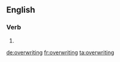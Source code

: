 ==English==

===Verb===
{{head|en|present participle}}

# {{present participle of|overwrite|lang=en}}

[[de:overwriting]]
[[fr:overwriting]]
[[ta:overwriting]]